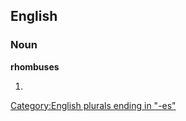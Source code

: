 ==English==

===Noun===
'''rhombuses'''

# {{plural of|[[rhombus]]}}

[[Category:English plurals ending in "-es"]]